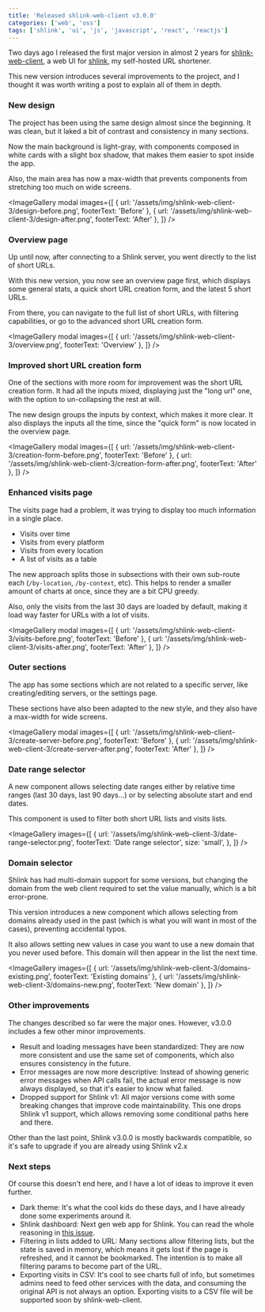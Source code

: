 ```yaml
---
title: 'Released shlink-web-client v3.0.0'
categories: ['web', 'oss']
tags: ['shlink', 'ui', 'js', 'javascript', 'react', 'reactjs']
---
```



Two days ago I released the first major version in almost 2 years for [shlink-web-client](https://github.com/shlinkio/shlink-web-client), a web UI for [shlink](https://shlink.io), my self-hosted URL shortener.

This new version introduces several improvements to the project, and I thought it was worth writing a post to explain all of them in depth.

### New design

The project has been using the same design almost since the beginning. It was clean, but it laked a bit of contrast and consistency in many sections.

Now the main background is light-gray, with components composed in white cards with a slight box shadow, that makes them easier to spot inside the app.

Also, the main area has now a max-width that prevents components from stretching too much on wide screens.

<ImageGallery modal images={[
  {
    url: '/assets/img/shlink-web-client-3/design-before.png',
    footerText: 'Before'
  },
  {
    url: '/assets/img/shlink-web-client-3/design-after.png',
    footerText: 'After'
  },
]} />

### Overview page

Up until now, after connecting to a Shlink server, you went directly to the list of short URLs.

With this new version, you now see an overview page first, which displays some general stats, a quick short URL creation form, and the latest 5 short URLs.

From there, you can navigate to the full list of short URLs, with filtering capabilities, or go to the advanced short URL creation form.

<ImageGallery modal images={[
  {
    url: '/assets/img/shlink-web-client-3/overview.png',
    footerText: 'Overview'
  },
]} />

### Improved short URL creation form

One of the sections with more room for improvement was the short URL creation form. It had all the inputs mixed, displaying just the "long url" one, with the option to un-collapsing the rest at will.

The new design groups the inputs by context, which makes it more clear. It also displays the inputs all the time, since the "quick form" is now located in the overview page.

<ImageGallery modal images={[
  {
    url: '/assets/img/shlink-web-client-3/creation-form-before.png',
    footerText: 'Before'
  },
  {
    url: '/assets/img/shlink-web-client-3/creation-form-after.png',
    footerText: 'After'
  },
]} />

### Enhanced visits page

The visits page had a problem, it was trying to display too much information in a single place.

* Visits over time
* Visits from every platform
* Visits from every location
* A list of visits as a table

The new approach splits those in subsections with their own sub-route each (`/by-location`, `/by-context`, etc). This helps to render a smaller amount of charts at once, since they are a bit CPU greedy.

Also, only the visits from the last 30 days are loaded by default, making it load way faster for URLs with a lot of visits.

<ImageGallery modal images={[
  {
    url: '/assets/img/shlink-web-client-3/visits-before.png',
    footerText: 'Before'
  },
  {
    url: '/assets/img/shlink-web-client-3/visits-after.png',
    footerText: 'After'
  },
]} />

### Outer sections

The app has some sections which are not related to a specific server, like creating/editing servers, or the settings page.

These sections have also been adapted to the new style, and they also have a max-width for wide screens.

<ImageGallery modal images={[
  {
    url: '/assets/img/shlink-web-client-3/create-server-before.png',
    footerText: 'Before'
  },
  {
    url: '/assets/img/shlink-web-client-3/create-server-after.png',
    footerText: 'After'
  },
]} />

### Date range selector

A new component allows selecting date ranges either by relative time ranges (last 30 days, last 90 days...) or by selecting absolute start and end dates.

This component is used to filter both short URL lists and visits lists.

<ImageGallery images={[
  {
    url: '/assets/img/shlink-web-client-3/date-range-selector.png',
    footerText: 'Date range selector',
    size: 'small',
  },
]} />

### Domain selector

Shlink has had multi-domain support for some versions, but changing the domain from the web client required to set the value manually, which is a bit error-prone.

This version introduces a new component which allows selecting from domains already used in the past (which is what you will want in most of the cases), preventing accidental typos.

It also allows setting new values in case you want to use a new domain that you never used before. This domain will then appear in the list the next time.

<ImageGallery images={[
  {
    url: '/assets/img/shlink-web-client-3/domains-existing.png',
    footerText: 'Existing domains'
  },
  {
    url: '/assets/img/shlink-web-client-3/domains-new.png',
    footerText: 'New domain'
  },
]} />

### Other improvements

The changes described so far were the major ones. However, v3.0.0 includes a few other minor improvements.

* Result and loading messages have been standardized: They are now more consistent and use the same set of components, which also ensures consistency in the future.
* Error messages are now more descriptive: Instead of showing generic error messages when API calls fail, the actual error message is now always displayed, so that it's easier to know what failed.
* Dropped support for Shlink v1: All major versions come with some breaking changes that improve code maintainability. This one drops Shlink v1 support, which allows removing some conditional paths here and there.

Other than the last point, Shlink v3.0.0 is mostly backwards compatible, so it's safe to upgrade if you are already using Shlink v2.x

### Next steps

Of course this doesn't end here, and I have a lot of ideas to improve it even further.

* Dark theme: It's what the cool kids do these days, and I have already done some experiments around it.
* Shlink dashboard: Next gen web app for Shlink. You can read the whole reasoning in [this issue](https://github.com/shlinkio/shlink-web-client/issues/338).
* Filtering in lists added to URL: Many sections allow filtering lists, but the state is saved in memory, which means it gets lost if the page is refreshed, and it cannot be bookmarked. The intention is to make all filtering params to become part of the URL.
* Exporting visits in CSV: It's cool to see charts full of info, but sometimes admins need to feed other services with the data, and consuming the original API is not always an option. Exporting visits to a CSV file will be supported soon by shlink-web-client.
